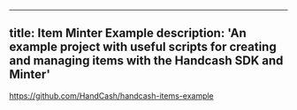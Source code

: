 
---
title: Item Minter Example
description: 'An example project with useful scripts for creating and managing items with the Handcash SDK and Minter'
---
https://github.com/HandCash/handcash-items-example